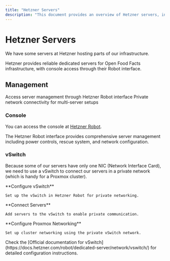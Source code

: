 ```yaml
---
title: "Hetzner Servers"
description: "This document provides an overview of Hetzner servers, including how to access their console and the use of vSwitch for private network connectivity, especially useful for Proxmox clusters with single NIC servers."
---
```



# Hetzner Servers

We have some servers at Hetzner hosting parts of our infrastructure.

<Callout type="info">
Hetzner provides reliable dedicated servers for Open Food Facts infrastructure, with console access through their Robot interface.
</Callout>

## Management

<Cards>
  <Card title="Console Access" href="#console">
    Access server management through Hetzner Robot interface
  </Card>
  <Card title="vSwitch Networking" href="#vswitch">
    Private network connectivity for multi-server setups
  </Card>
</Cards>

### Console

You can access the console at [Hetzner Robot](https://robot.hetzner.com).

<Callout type="info">
The Hetzner Robot interface provides comprehensive server management including power controls, rescue system, and network configuration.
</Callout>

### vSwitch

Because some of our servers have only one NIC (Network Interface Card), we need to use a vSwitch to connect our servers in a private network (which is handy for a Proxmox cluster).

<Steps>
  <Step>
    **Configure vSwitch**
    
    Set up the vSwitch in Hetzner Robot for private networking.
  </Step>
  
  <Step>
    **Connect Servers**
    
    Add servers to the vSwitch to enable private communication.
  </Step>
  
  <Step>
    **Configure Proxmox Networking**
    
    Set up cluster networking using the private vSwitch network.
  </Step>
</Steps>

<Callout type="info">
Check the [Official documentation for vSwitch](https://docs.hetzner.com/robot/dedicated-server/network/vswitch/) for detailed configuration instructions.
</Callout>
